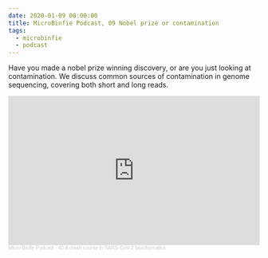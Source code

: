 ```yaml
---
date: 2020-01-09 00:00:00
title: MicroBinfie Podcast, 09 Nobel prize or contamination
tags:
  - microbinfie
  - podcast
---
```

Have you made a nobel prize winning discovery, or are you just looking
at contamination. We discuss common sources of contamination in genome
sequencing, covering both short and long reads.

<iframe width="100%" height="300" scrolling="no" frameborder="no" allow="autoplay" src="https://w.soundcloud.com/player/?url=https%3A//api.soundcloud.com/tracks/727541380&color=%23ff5500&auto_play=false&hide_related=false&show_comments=true&show_user=true&show_reposts=false&show_teaser=true&visual=true"></iframe><div style="font-size: 10px; color: #cccccc;line-break: anywhere;word-break: normal;overflow: hidden;white-space: nowrap;text-overflow: ellipsis; font-family: Interstate,Lucida Grande,Lucida Sans Unicode,Lucida Sans,Garuda,Verdana,Tahoma,sans-serif;font-weight: 100;"><a href="https://soundcloud.com/microbinfie" title="Micro Binfie Podcast" target="_blank" style="color: #cccccc; text-decoration: none;">Micro Binfie Podcast</a> · <a href="https://soundcloud.com/microbinfie/40-a-crash-course-in-sars-cov-2-bioinformatics" title="09 Nobel prize or contamination" target="_blank" style="color: #cccccc; text-decoration: none;">40 A crash course in SARS-CoV-2 bioinformatics</a></div>
